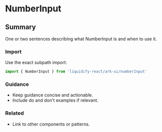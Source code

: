 # NumberInput
## Summary
One or two sentences describing what NumberInput is and when to use it.

### Import
Use the exact subpath import:

```ts
import { NumberInput } from 'liquidify-react/ark-ui/numberInput'
```

### Guidance
- Keep guidance concise and actionable.
- Include do and don't examples if relevant.

### Related
- Link to other components or patterns.
